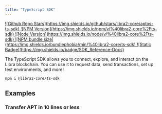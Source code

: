 ```yaml
---
title: "TypeScript SDK"
---
```




<div className="flex gap-2 mt-6 flex-wrap">
  <a target="_blank" href="https://github.com/libra2org/aptos-ts-sdk">
    ![Github Repo Stars](https://img.shields.io/github/stars/libra2-core/aptos-ts-sdk)
  </a>

  <a target="_blank" href="https://www.npmjs.com/package/@libra2-core/ts-sdk">
    ![NPM Version](https://img.shields.io/npm/v/%40libra2-core%2Fts-sdk)
  </a>

  <a target="_blank" href="https://www.npmjs.com/package/@libra2-core/ts-sdk">
    ![Node Version](https://img.shields.io/node/v/%40libra2-core%2Fts-sdk)
  </a>

  <a target="_blank" href="https://www.npmjs.com/package/@libra2-core/ts-sdk">
    ![NPM bundle size](https://img.shields.io/bundlephobia/min/%40libra2-core/ts-sdk)
  </a>

  <a target="_blank" href="https://libra2-core.github.io/aptos-ts-sdk/@libra2-core/ts-sdk-latest">
    ![Static Badge](https://img.shields.io/badge/SDK_Reference-Docs)
  </a>
</div>

The TypeScript SDK allows you to connect, explore, and interact on the Libra blockchain. You can use it to request data, send transactions, set up test environments, and more!

```shellscript npm2yarn
npm i @libra2-core/ts-sdk
```

## Examples

<CardGrid>
  <LinkCard href="/build/sdks/ts-sdk/quickstart" title="Quickstart" description="See the quickstart to get a working demo in < 5 minutes" />

  <LinkCard href="https://github.com/libra2org/aptos-ts-sdk/tree/main/examples/typescript" title="20+ Examples" description="Explore all of the TypeScript examples provided in the SDK repository" target="_blank" />

  <LinkCard href="https://github.com/libra2org/aptos-ts-sdk/tree/main/tests/e2e" title="Comprehensive Tests" description="See end to end tests which demonstrate how to use each feature of the SDK" target="_blank" />
</CardGrid>

### Transfer APT in 10 lines or less

<RemoteCodeblock permalink="https://github.com/libra2org/aptos-ts-sdk/blob/bcde1e3af2f09615015c774fb0c2f5206377346e/examples/typescript/simple_transfer.ts#L77-L91" />
